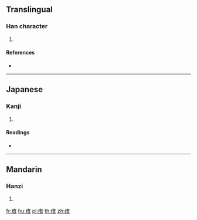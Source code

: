 {{character info/new}}
==Translingual==

===Han character===
{{Han char|rn=104|rad=疒|as=08|sn=13|four=|canj=KTA}}

# {{defn|Han|sort=疒08}}

====References====
* {{Han ref|kx=0776.080|dkj=22300|hdz=42678.070|uh=7604|ud=30212}}

----

==Japanese==

===Kanji===
{{ja-kanji|grade=|rs=疒08}}

# {{defn|lang=ja|sort=疒08}}

====Readings====
* {{ja-readings|on=[[しゃく]] (shaku)|kun=[[やまい]] (yamai)|nanori=}}

----

==Mandarin==

===Hanzi===
{{cmn-hanzi|pin=[[cù]] ([[cu4]]), [[dān]] ([[dan1]]), [[dǎn]] ([[dan3]])|wg=ts'u<sup>4</sup>, tan<sup>1</sup>, tan<sup>3</sup>}}

# {{defn|lang=cmn|sort=疒08}}

[[fr:瘄]]
[[hu:瘄]]
[[pl:瘄]]
[[th:瘄]]
[[zh:瘄]]